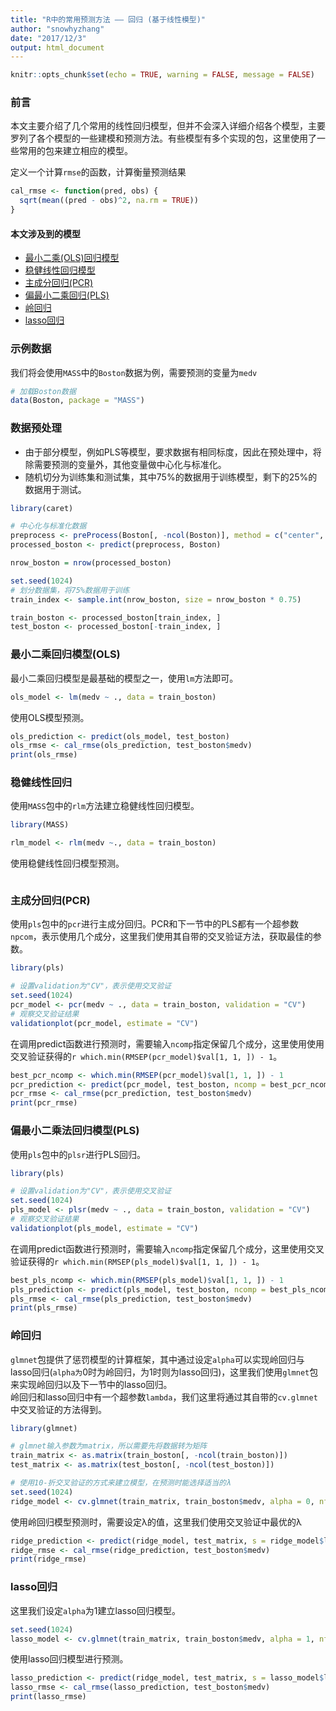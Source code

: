 ```yaml
---
title: "R中的常用预测方法 —— 回归 (基于线性模型)"
author: "snowhyzhang"
date: "2017/12/3"
output: html_document
---
```


```r
knitr::opts_chunk$set(echo = TRUE, warning = FALSE, message = FALSE)
```

### 前言

本文主要介绍了几个常用的线性回归模型，但并不会深入详细介绍各个模型，主要罗列了各个模型的一些建模和预测方法。有些模型有多个实现的包，这里使用了一些常用的包来建立相应的模型。  

定义一个计算`rmse`的函数，计算衡量预测结果

```r
cal_rmse <- function(pred, obs) {
  sqrt(mean((pred - obs)^2, na.rm = TRUE))
}
```

#### 本文涉及到的模型

- [最小二乘(OLS)回归模型](#ols_model)
- [稳健线性回归模型](#rlm_model)
- [主成分回归(PCR)](#pcr_model)
- [偏最小二乘回归(PLS)](#pls_model)
- [岭回归](#ridge_model)
- [lasso回归](#lasso_model)

### 示例数据

我们将会使用`MASS`中的`Boston`数据为例，需要预测的变量为`medv`

```r
# 加载Boston数据
data(Boston, package = "MASS")
```

### 数据预处理

- 由于部分模型，例如PLS等模型，要求数据有相同标度，因此在预处理中，将除需要预测的变量外，其他变量做中心化与标准化。  
- 随机切分为训练集和测试集，其中75%的数据用于训练模型，剩下的25%的数据用于测试。  

```r
library(caret)

# 中心化与标准化数据
preprocess <- preProcess(Boston[, -ncol(Boston)], method = c("center", "scale"))
processed_boston <- predict(preprocess, Boston)

nrow_boston = nrow(processed_boston)

set.seed(1024)
# 划分数据集，将75%数据用于训练
train_index <- sample.int(nrow_boston, size = nrow_boston * 0.75)

train_boston <- processed_boston[train_index, ]
test_boston <- processed_boston[-train_index, ]
```

<a name="ols_model"></a>

### 最小二乘回归模型(OLS)

最小二乘回归模型是最基础的模型之一，使用`lm`方法即可。

```r
ols_model <- lm(medv ~ ., data = train_boston)
```

使用OLS模型预测。  

```r
ols_prediction <- predict(ols_model, test_boston)
ols_rmse <- cal_rmse(ols_prediction, test_boston$medv)
print(ols_rmse)
```

<a name="rlm_model"></a>

### 稳健线性回归

使用`MASS`包中的`rlm`方法建立稳健线性回归模型。  

```r
library(MASS)

rlm_model <- rlm(medv ~., data = train_boston)
```

使用稳健线性回归模型预测。

```r

```


<a name="pcr_model"></a>

### 主成分回归(PCR)

使用`pls`包中的`pcr`进行主成分回归。PCR和下一节中的PLS都有一个超参数`npcom`，表示使用几个成分，这里我们使用其自带的交叉验证方法，获取最佳的参数。  

```r
library(pls)

# 设置validation为"CV"，表示使用交叉验证
set.seed(1024)
pcr_model <- pcr(medv ~ ., data = train_boston, validation = "CV")
# 观察交叉验证结果
validationplot(pcr_model, estimate = "CV")
```

在调用predict函数进行预测时，需要输入`ncomp`指定保留几个成分，这里使用使用交叉验证获得的`r which.min(RMSEP(pcr_model)$val[1, 1, ]) - 1`。

```r
best_pcr_ncomp <- which.min(RMSEP(pcr_model)$val[1, 1, ]) - 1
pcr_prediction <- predict(pcr_model, test_boston, ncomp = best_pcr_ncomp)
pcr_rmse <- cal_rmse(pcr_prediction, test_boston$medv)
print(pcr_rmse)
```

<a name="pls_model"></a>

### 偏最小二乘法回归模型(PLS)

使用`pls`包中的`plsr`进行PLS回归。

```r
library(pls)

# 设置validation为"CV"，表示使用交叉验证
set.seed(1024)
pls_model <- plsr(medv ~ ., data = train_boston, validation = "CV")
# 观察交叉验证结果
validationplot(pls_model, estimate = "CV")
```

在调用predict函数进行预测时，需要输入`ncomp`指定保留几个成分，这里使用交叉验证获得的`r which.min(RMSEP(pls_model)$val[1, 1, ]) - 1`。

```r
best_pls_ncomp <- which.min(RMSEP(pls_model)$val[1, 1, ]) - 1
pls_prediction <- predict(pls_model, test_boston, ncomp = best_pls_ncomp)
pls_rmse <- cal_rmse(pls_prediction, test_boston$medv)
print(pls_rmse)
```

<a name="ridge_model"></a>

### 岭回归

`glmnet`包提供了惩罚模型的计算框架，其中通过设定`alpha`可以实现岭回归与lasso回归(`alpha为`0时为岭回归，为1时则为lasso回归)，这里我们使用`glmnet`包来实现岭回归以及下一节中的lasso回归。  
岭回归和lasso回归中有一个超参数`lambda`，我们这里将通过其自带的`cv.glmnet`中交叉验证的方法得到。  

```r
library(glmnet)

# glmnet输入参数为matrix，所以需要先将数据转为矩阵
train_matrix <- as.matrix(train_boston[, -ncol(train_boston)])
test_matrix <- as.matrix(test_boston[, -ncol(test_boston)])

# 使用10-折交叉验证的方式来建立模型，在预测时能选择适当的λ
set.seed(1024)
ridge_model <- cv.glmnet(train_matrix, train_boston$medv, alpha = 0, nfolds = 10)
```

使用岭回归模型预测时，需要设定λ的值，这里我们使用交叉验证中最优的λ

```r
ridge_prediction <- predict(ridge_model, test_matrix, s = ridge_model$lambda.min)
ridge_rmse <- cal_rmse(ridge_prediction, test_boston$medv)
print(ridge_rmse)
```

<a name="lasso_model"></a>

### lasso回归

这里我们设定`alpha`为1建立lasso回归模型。

```r
set.seed(1024)
lasso_model <- cv.glmnet(train_matrix, train_boston$medv, alpha = 1, nfolds = 10)
```

使用lasso回归模型进行预测。

```r
lasso_prediction <- predict(ridge_model, test_matrix, s = lasso_model$lambda.min)
lasso_rmse <- cal_rmse(lasso_prediction, test_boston$medv)
print(lasso_rmse)
```

